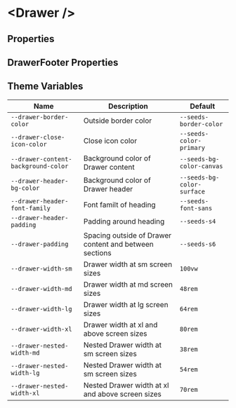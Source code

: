 
# &lt;Drawer /&gt;

## Properties

<ArgsTable of={Drawer} />

## DrawerFooter Properties

<ArgsTable of={Drawer.Footer} />

## Theme Variables

| Name                                | Description                                            | Default                    |
| ----------------------------------- | ------------------------------------------------------ | -------------------------- |
| `--drawer-border-color`             | Outside border color                                   | `--seeds-border-color`     |
| `--drawer-close-icon-color`         | Close icon color                                       | `--seeds-color-primary`    |
| `--drawer-content-background-color` | Background color of Drawer content                     | `--seeds-bg-color-canvas`  |
| `--drawer-header-bg-color`          | Background color of Drawer header                      | `--seeds-bg-color-surface` |
| `--drawer-header-font-family`       | Font familt of heading                                 | `--seeds-font-sans`        |
| `--drawer-header-padding`           | Padding around heading                                 | `--seeds-s4`               |
| `--drawer-padding`                  | Spacing outside of Drawer content and between sections | `--seeds-s6`               |
| `--drawer-width-sm`                 | Drawer width at sm screen sizes                        | `100vw`                    |
| `--drawer-width-md`                 | Drawer width at md screen sizes                        | `48rem`                    |
| `--drawer-width-lg`                 | Drawer width at lg screen sizes                        | `64rem`                    |
| `--drawer-width-xl`                 | Drawer width at xl and above screen sizes              | `80rem`                    |
| `--drawer-nested-width-md`          | Nested Drawer width at sm screen sizes                 | `38rem`                    |
| `--drawer-nested-width-lg`          | Nested Drawer width at sm screen sizes                 | `54rem`                    |
| `--drawer-nested-width-xl`          | Nested Drawer width at xl and above screen sizes       | `70rem`                    |
